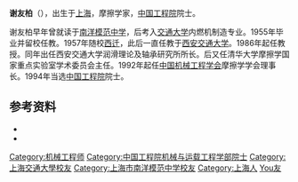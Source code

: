 '''谢友柏'''（{{bd|1933年|9月23日|||catIdx=Xie谢}}），出生于[[上海|上海]]，摩擦学家，[[中国工程院|中国工程院]]院士。

谢友柏早年曾就读于[[南洋模范中学|南洋模范中学]]，后考入[[交通大学|交通大学]]内燃机制造专业。1955年毕业并留校任教。1957年随校[[交通大学西迁|西迁]]，此后一直任教于[[西安交通大学|西安交通大学]]。1986年起任教授。同年出任西安交通大学润滑理论及轴承研究所所长。后又任清华大学摩擦学国家重点实验室学术委员会主任。1992年起任[[中国机械工程学会|中国机械工程学会]]摩擦学学会理事长。1994年当选[[中国工程院|中国工程院]]院士。

== 参考资料 ==
{{ReflistH}}
* {{cite web|url=http://www.hlhl.org.cn/news/findnews/showsub.asp?id=43|title=谢友柏|publisher=何梁何利基金}}
* {{cite web|url=http://www.sjtu.edu.cn/info/news/content_02/1083.htm|title=谢友柏|publisher=上海交通大学|deadurl=yes|archiveurl=https://web.archive.org/web/20111028114841/http://www.sjtu.edu.cn/info/news/content_02/1083.htm|archivedate=2011-10-28|access-date=2011-11-12}}
{{ReflistF}}

{{中国工程院机械与运载工程学部院士}}

{{DEFAULTSORT:Xie谢}}
[[Category:机械工程师|Category:机械工程师]]
[[Category:中国工程院机械与运载工程学部院士|Category:中国工程院机械与运载工程学部院士]]
[[Category:上海交通大學校友|Category:上海交通大學校友]]
[[Category:上海市南洋模范中学校友|Category:上海市南洋模范中学校友]]
[[Category:上海人|Category:上海人]]
[[Category:谢姓|You友]]
